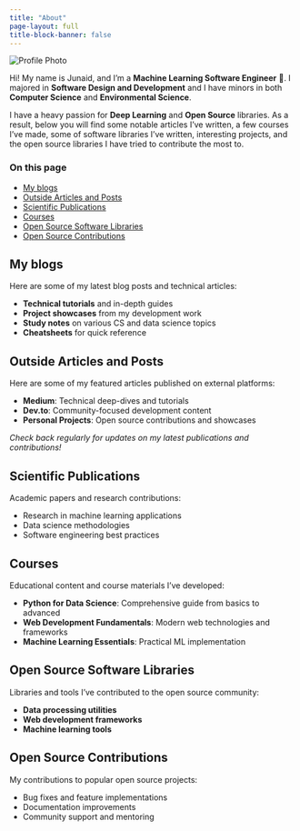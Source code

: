 ```yaml
---
title: "About"
page-layout: full
title-block-banner: false
---
```


::: {.column-page}

<div class="about-container">

<div class="profile-section">
<img src="https://via.placeholder.com/300x300/5A4A62/ffffff?text=Your+Photo" alt="Profile Photo" class="profile-image">
</div>

<div class="about-content">

Hi! My name is Junaid, and I'm a **Machine Learning Software Engineer** 🤖. I majored in **Software Design and Development** and I have minors in both **Computer Science** and **Environmental Science**.

I have a heavy passion for **Deep Learning** and **Open Source** libraries. As a result, below you will find some notable articles I've written, a few courses I've made, some of software libraries I've written, interesting projects, and the open source libraries I have tried to contribute the most to.

</div>

</div>

:::

<div class="sidebar-toc">

### On this page
- [My blogs](#my-blogs)
- [Outside Articles and Posts](#outside-articles-and-posts)
- [Scientific Publications](#scientific-publications)
- [Courses](#courses)
- [Open Source Software Libraries](#open-source-software-libraries)
- [Open Source Contributions](#open-source-contributions)

</div>

## My blogs

Here are some of my latest blog posts and technical articles:

- **Technical tutorials** and in-depth guides
- **Project showcases** from my development work
- **Study notes** on various CS and data science topics
- **Cheatsheets** for quick reference

## Outside Articles and Posts

Here are some of my featured articles published on external platforms:

- **Medium**: Technical deep-dives and tutorials
- **Dev.to**: Community-focused development content
- **Personal Projects**: Open source contributions and showcases

*Check back regularly for updates on my latest publications and contributions!*

## Scientific Publications

Academic papers and research contributions:

- Research in machine learning applications
- Data science methodologies
- Software engineering best practices

## Courses

Educational content and course materials I've developed:

- **Python for Data Science**: Comprehensive guide from basics to advanced
- **Web Development Fundamentals**: Modern web technologies and frameworks
- **Machine Learning Essentials**: Practical ML implementation

## Open Source Software Libraries

Libraries and tools I've contributed to the open source community:

- **Data processing utilities**
- **Web development frameworks**
- **Machine learning tools**

## Open Source Contributions

My contributions to popular open source projects:

- Bug fixes and feature implementations
- Documentation improvements
- Community support and mentoring